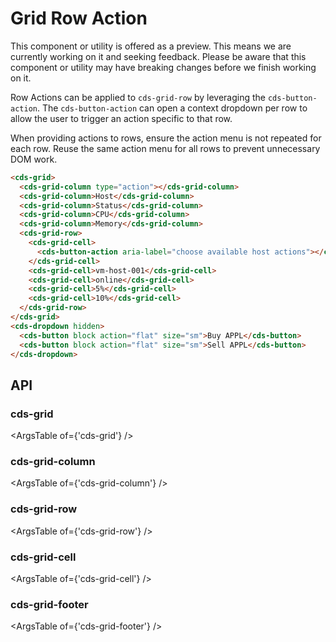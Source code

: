 
<Meta title="Internal Preview Grid/Row Action" />

# Grid Row Action

<cds-alert-group status="warning" cds-layout="m-b:lg">
  <cds-alert>
    This component or utility is offered as a preview. This means we are currently working on it and seeking feedback.
    Please be aware that this component or utility may have breaking changes before we finish working on it.
  </cds-alert>
</cds-alert-group>

Row Actions can be applied to `cds-grid-row` by leveraging the `cds-button-action`.
The `cds-button-action` can open a context dropdown per row to allow the user to
trigger an action specific to that row.

<Story id="stories-grid--row-action" />

<cds-alert status="info" cds-layout="m-t:lg">When providing actions to rows, ensure the action menu is not repeated for each row.
Reuse the same action menu for all rows to prevent unnecessary DOM work.</cds-alert>

```html
<cds-grid>
  <cds-grid-column type="action"></cds-grid-column>
  <cds-grid-column>Host</cds-grid-column>
  <cds-grid-column>Status</cds-grid-column>
  <cds-grid-column>CPU</cds-grid-column>
  <cds-grid-column>Memory</cds-grid-column>
  <cds-grid-row>
    <cds-grid-cell>
      <cds-button-action aria-label="choose available host actions"></cds-button-action>
    </cds-grid-cell>
    <cds-grid-cell>vm-host-001</cds-grid-cell>
    <cds-grid-cell>online</cds-grid-cell>
    <cds-grid-cell>5%</cds-grid-cell>
    <cds-grid-cell>10%</cds-grid-cell>
  </cds-grid-row>
</cds-grid>
<cds-dropdown hidden>
  <cds-button block action="flat" size="sm">Buy APPL</cds-button>
  <cds-button block action="flat" size="sm">Sell APPL</cds-button>
</cds-dropdown>
```

## API

### cds-grid

<ArgsTable of={'cds-grid'} />

### cds-grid-column

<ArgsTable of={'cds-grid-column'} />

### cds-grid-row

<ArgsTable of={'cds-grid-row'} />

### cds-grid-cell

<ArgsTable of={'cds-grid-cell'} />

### cds-grid-footer

<ArgsTable of={'cds-grid-footer'} />
